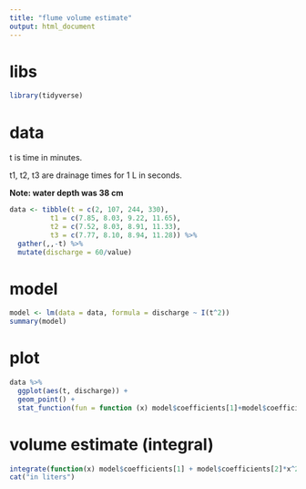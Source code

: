 ```yaml
---
title: "flume volume estimate"
output: html_document
---
```


# libs
```r
library(tidyverse)
```

# data
t is time in minutes.

t1, t2, t3 are drainage times for 1 L in seconds.

**Note: water depth was 38 cm**

```r
data <- tibble(t = c(2, 107, 244, 330),
          t1 = c(7.85, 8.03, 9.22, 11.65),
          t2 = c(7.52, 8.03, 8.91, 11.33),
          t3 = c(7.77, 8.10, 8.94, 11.28)) %>%
  gather(,,-t) %>%
  mutate(discharge = 60/value)
```

# model
```r
model <- lm(data = data, formula = discharge ~ I(t^2))
summary(model)
```

# plot
```r
data %>%
  ggplot(aes(t, discharge)) +
  geom_point() +
  stat_function(fun = function (x) model$coefficients[1]+model$coefficients[2]*x^2)
```

# volume estimate (integral)

```r
integrate(function(x) model$coefficients[1] + model$coefficients[2]*x^2, 0, 336)
cat("in liters")
```

